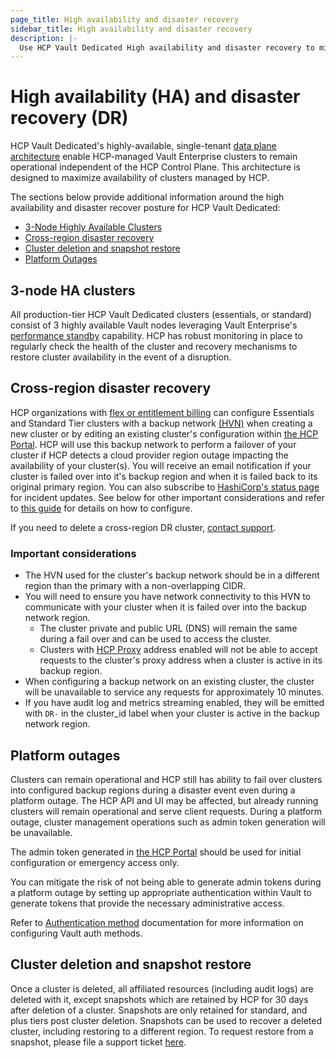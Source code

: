 ```yaml
---
page_title: High availability and disaster recovery
sidebar_title: High availability and disaster recovery
description: |-
  Use HCP Vault Dedicated High availability and disaster recovery to minimize regional outages.
---
```


# High availability (HA) and disaster recovery (DR)

HCP Vault Dedicated's highly-available, single-tenant [data plane
architecture](/hcp/docs/hcp#data-plane) enable HCP-managed Vault Enterprise
clusters to remain operational independent of the HCP Control Plane. This
architecture is designed to maximize availability of clusters managed by HCP.

The sections below provide additional information around the high availability
and disaster recover posture for HCP Vault Dedicated:

* [3-Node Highly Available Clusters](#3-node-ha-clusters)
* [Cross-region disaster recovery](#cross-region-disaster-recovery)
* [Cluster deletion and snapshot restore](#cluster-deletion-and-snapshot-restore)
* [Platform Outages](#platform-outages)

## 3-node HA clusters

All production-tier HCP Vault Dedicated clusters (essentials, or standard) consist of
3 highly available Vault nodes leveraging Vault Enterprise's [performance
standby](/vault/docs/enterprise/performance-standby) capability. HCP has robust
monitoring in place to regularly check the health of the cluster and recovery
mechanisms to restore cluster availability in the event of a disruption.

## Cross-region disaster recovery

HCP organizations with [flex or entitlement billing](/hcp/docs/hcp/admin/billing#billing-models) can configure
Essentials and Standard Tier clusters with a backup network [(HVN)](/hcp/docs/hcp/network) when creating a new cluster
or by editing an existing cluster's configuration within [the HCP Portal](https://portal.cloud.hashicorp.com/).
HCP will use this backup network to perform a failover of your cluster if HCP detects a cloud
provider region outage impacting the availability of your cluster(s). You will receive an email notification if
your cluster is failed over into it's backup region and when it is failed back to its original primary region.
You can also subscribe to [HashiCorp's status page](https://status.hashicorp.com/) for incident updates.
See below for other important considerations and refer to [this guide](/vault/tutorials/get-started-hcp-vault-dedicated/vault-ops#enable-cross-region-disaster-recovery) for details on how to configure.

If you need to delete a cross-region DR cluster, [contact support](https://support.hashicorp.com/hc/en-us/requests/new).

### Important considerations

- The HVN used for the cluster's backup network should be in a different region than the primary with a non-overlapping CIDR.
- You will need to ensure you have network connectivity to this HVN to communicate with your cluster when it is failed over into the backup network region.
    - The cluster private and public URL (DNS) will remain the same during a fail over and can be used to access the cluster.
    - Clusters with [HCP Proxy](/hcp/docs/vault/get-started/configure-private-access#hcp-identity-based-proxy) address enabled will not be able to accept requests to the cluster's proxy address when a cluster is active in its backup region.
- When configuring a backup network on an existing cluster, the cluster will be unavailable to service any requests for approximately 10 minutes.
- If you have audit log and metrics streaming enabled, they will be emitted with `DR-` in the cluster_id label when your cluster is active in the backup network region.

## Platform outages

Clusters can remain operational and HCP still has ability to fail over clusters into configured backup regions during a disaster event even during a platform outage. The HCP
API and UI may be affected, but already running clusters will remain operational
and serve client requests. During a platform outage, cluster management
operations such as admin token generation will be
unavailable.

<Highlight title="Recommended practice for Vault administrators">

The admin token generated in [the HCP Portal](https://portal.cloud.hashicorp.com/) should be used for initial
configuration or emergency access only.

You can mitigate the risk of not being able to generate admin tokens during a
platform outage by setting up appropriate authentication within Vault to
generate tokens that provide the necessary administrative access.

Refer to [Authentication method](/vault/tutorials/cloud/vault-auth-method)
documentation for more information on configuring Vault auth methods.

</Highlight>

## Cluster deletion and snapshot restore

Once a cluster is deleted, all affiliated resources (including audit logs) are
deleted with it, except snapshots which are retained by HCP for 30 days after deletion
of a cluster. Snapshots are only retained for standard, and plus tiers post cluster deletion.
Snapshots can be used to recover a deleted cluster, including restoring to a
different region. To request restore from a snapshot, please file a support
ticket [here](https://support.hashicorp.com/hc/en-us/requests/new).

